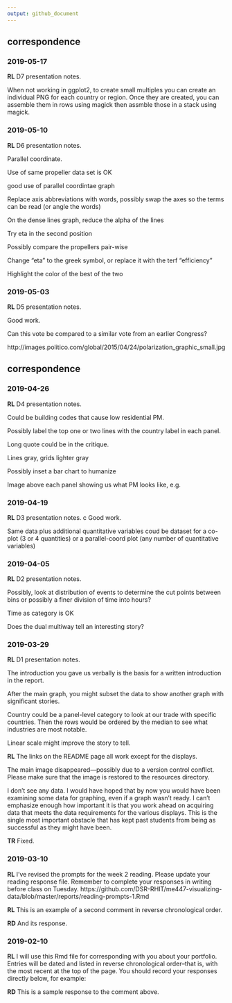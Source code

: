 ```yaml
---
output: github_document
---
```



## correspondence 



### 2019-05-17

**RL**  D7 presentation notes. 

When not working in ggplot2, to create small multiples you can create an individual PNG for each country or region. Once they are created, you can assemble them in rows using magick then assmble those in a stack using magick. 




### 2019-05-10

**RL**  D6 presentation notes. 

Parallel coordinate. 

Use of same propeller data set is OK 

good use of parallel coordintae graph 

Replace axis abbreviations with words, possibly swap the axes so the terms can be read (or angle the words) 

On the dense lines graph, reduce the alpha of the lines 

Try eta in the second position 

Possibly compare the propellers pair-wise 

Change "eta" to the greek symbol, or replace it with the terf "efficiency" 

Highlight the color of the best of the two 








### 2019-05-03

**RL**  D5 presentation notes. 

Good work. 

Can this vote be compared to a similar vote from an earlier Congress? 

http://images.politico.com/global/2015/04/24/polarization_graphic_small.jpg  





## correspondence 

### 2019-04-26

**RL**  D4 presentation notes. 

Could be building codes that cause low residential PM. 

Possibly label the top one or two lines with the country label in each panel. 

Long quote could be in the critique. 

Lines gray, grids lighter gray 

Possibly inset a bar chart to humanize 

Image above each panel showing us what PM looks like, e.g.









### 2019-04-19

**RL**  D3 presentation notes. 
 c
Good work. 

Same data plus additional quantitative variables coud be dataset for a co-plot (3 or 4 quantities) or a parallel-coord plot (any number of quantitative variables) 






### 2019-04-05

**RL**  D2 presentation notes. 

Possibly, look at distribution of events to determine the cut points between bins or possibly a finer division of time into hours? 

Time as category is OK 

Does the dual multiway tell an interesting story?






### 2019-03-29

**RL**  D1 presentation notes. 

The introduction you gave us verbally is the basis for a written introduction in the report. 

After the main graph, you might subset the data to show another graph with significant stories. 

Country could be a panel-level category to look at our trade with specific countries. Then the rows would be ordered by the median to see what industries are most notable. 

Linear scale might improve the story to tell. 








**RL** The links on the README page all work except for the displays. 

The main image disappeared---possibly due to a version control conflict. Please make sure that the image is restored to the resources directory. 

I don't see any data. I would have hoped that by now you would have been examining some data for graphing, even if a graph wasn't ready. I can't emphasize enough how important it is that you work ahead on acquiring data that meets the data requirements for the various displays. This is the single most important obstacle that has kept past students from being as successful as they might have been.

**TR** Fixed.

### 2019-03-10

**RL** I've revised the prompts for the week 2 reading. Please update your reading response file. Remember to complete your responses in writing before class on Tuesday. 
https://github.com/DSR-RHIT/me447-visualizing-data/blob/master/reports/reading-prompts-1.Rmd

**RL** This is an example of a second comment in reverse chronological order. 

**RD** And its response. 



### 2019-02-10

**RL** I will use this Rmd file for corresponding with you about your portfolio. Entries will be dated and listed in reverse chronological order--that is, with the most recent at the top of the page. You should record your responses directly below, for example: 

**RD** This is a sample response to the comment above.